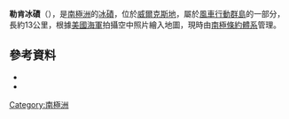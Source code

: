 {{coord|66|17|S|110|37|E|source:GNIS|display=title}}

'''勒肯冰磧'''（{{lang-en|Løken Moraines}}），是[[南極洲|南極洲]]的[[冰磧|冰磧]]，位於[[威爾克斯地|威爾克斯地]]，屬於[[風車行動群島|風車行動群島]]的一部分，長約13公里，根據[[美國海軍|美國海軍]]拍攝空中照片繪入地圖，現時由[[南極條約體系|南極條約體系]]管理。

==參考資料==
*{{cite gnis | type = antarid | id = 8970| name = Løken Moraines | accessdate = 2013-06-28}}
*{{usgs-gazetteer|id=8970|name=Løken Moraines}}

{{Antarctica-geo-stub}}
[[Category:南極洲|Category:南極洲]]